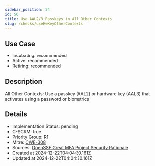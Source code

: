 ```yaml
---
sidebar_position: 54
id: 56
title: Use AAL2/3 Passkeys in All Other Contexts
slug: /checks/useHwKeyOtherContexts
---
```


## Use Case
<!-- LEVELS:START -->
- Incubating: recommended
- Active: recommended
- Retiring: recommended
<!-- LEVELS:END -->

<!-- DESCRIPTION:START -->
## Description
All Other Contexts: Use a passkey (AAL2) or hardware key (AAL3) that activates using a password or biometrics
<!-- DESCRIPTION:END -->

<!-- DETAILS:START -->
## Details
- Implementation Status: pending
- C-SCRM: true
- Priority Group: R1
- Mitre: [CWE-308](https://cwe.mitre.org/data/definitions/308.html)
- Sources: [OpenSSF Great MFA Project Security Rationale](https://github.com/ossf/great-mfa-project/blob/main/security-rationale.md)
- Created at 2024-12-22T04:04:30.161Z
- Updated at 2024-12-22T04:04:30.161Z
<!-- DETAILS:END -->

